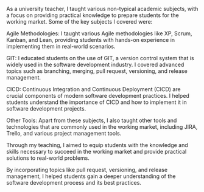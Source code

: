 As a university teacher, I taught various non-typical academic subjects, with a focus on providing practical knowledge to prepare students for the working market. Some of the key subjects I covered were:

Agile Methodologies: I taught various Agile methodologies like XP, Scrum, Kanban, and Lean, providing students with hands-on experience in implementing them in real-world scenarios.

GIT: I educated students on the use of GIT, a version control system that is widely used in the software development industry. I covered advanced topics such as branching, merging, pull request, versioning, and release management.

CICD: Continuous Integration and Continuous Deployment (CICD) are crucial components of modern software development practices. I helped students understand the importance of CICD and how to implement it in software development projects.

Other Tools: Apart from these subjects, I also taught other tools and technologies that are commonly used in the working market, including JIRA, Trello, and various project management tools.

Through my teaching, I aimed to equip students with the knowledge and skills necessary to succeed in the working market and provide practical solutions to real-world problems.

By incorporating topics like pull request, versioning, and release management, I helped students gain a deeper understanding of the software development process and its best practices.
